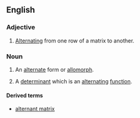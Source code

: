 ==English==

===Adjective===
{{en-adj|-}}

# [[alternate|Alternating]] from one row of a matrix to another.

===Noun===
{{en-noun}}

# {{linguistics}} An [[alternate]] form or [[allomorph]].
# {{mathematics}} A [[determinant]] which is an [[alternating]] [[function]].

====Derived terms====
*[[alternant matrix]]